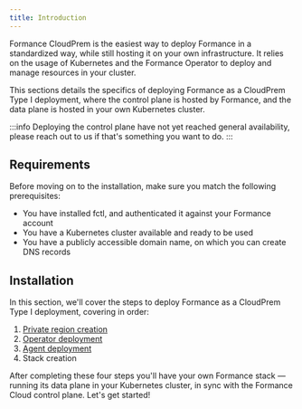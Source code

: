 ```yaml
---
title: Introduction
---
```


Formance CloudPrem is the easiest way to deploy Formance in a standardized way, while still hosting it on your own infrastructure. It relies on the usage of Kubernetes and the Formance Operator to deploy and manage resources in your cluster.

This sections details the specifics of deploying Formance as a CloudPrem Type I deployment, where the control plane is hosted by Formance, and the data plane is hosted in your own Kubernetes cluster.

:::info
Deploying the control plane have not yet reached general availability, please reach out to us if that's something you want to do.
:::

## Requirements

Before moving on to the installation, make sure you match the following prerequisites:

* You have installed fctl, and authenticated it against your Formance account
* You have a Kubernetes cluster available and ready to be used
* You have a publicly accessible domain name, on which you can create DNS records

<!-- ## Architecture

Formance cloud containers (control plane)
Your private region (data plane)
Your stacks

-->

## Installation

In this section, we'll cover the steps to deploy Formance as a CloudPrem Type I deployment, covering in order:

1. [Private region creation](/deployment/cloudprem/private-regions.mdx)
2. [Operator deployment](/next/operator/installation/requirements)
3. [Agent deployment](/next/deployment/cloudprem/agent)
4. Stack creation

After completing these four steps you'll have your own Formance stack — running its data plane in your Kubernetes cluster, in sync with the Formance Cloud control plane. Let's get started!

